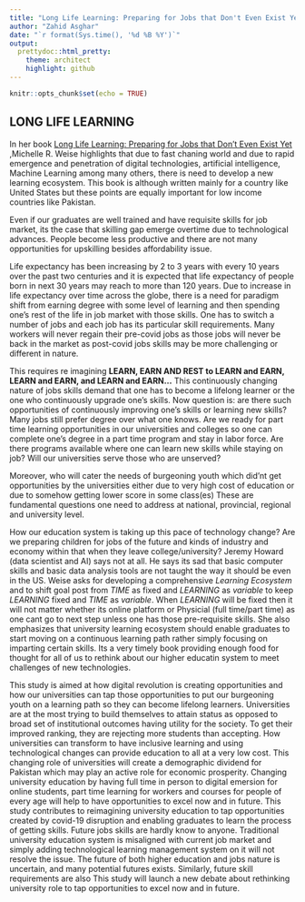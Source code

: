 ```yaml
---
title: "Long Life Learning: Preparing for Jobs that Don't Even Exist Yet (book review) "
author: "Zahid Asghar"
date: "`r format(Sys.time(), '%d %B %Y')`"
output:
  prettydoc::html_pretty:
    theme: architect
    highlight: github
---
```


```r
knitr::opts_chunk$set(echo = TRUE)
```

## LONG LIFE LEARNING 

In her book [Long Life Learning: Preparing for Jobs that Don't Even Exist Yet](https://www.wiley.com/en-sg/Long+Life+Learning:+Preparing+for+Jobs+that+Don't+Even+Exist+Yet-p-9781119597483) ,Michelle R. Weise highlights that due to fast chaning world and due to rapid emergence and penetration of digital technologies, artificial intelligence, Machine Learning among many others, there is need to develop a new learning ecosystem. This book is although written mainly for a country like United States but these points are equally important for low income countries like Pakistan. 

Even if our graduates are well trained and have requisite skills for job market, its the case that skilling gap emerge overtime due to technological advances. People become less productive and there are not many opportunities for upskilling besides affordability issue. 

Life expectancy has been increasing by 2 to 3 years with every 10 years over the past two centuries and it is expected that life expectancy of people born in next 30 years may reach to more than 120 years. Due to increase in life expectancy over time across the globe, there is a need for paradigm shift from earning degree with some level of learning and then spending one’s rest of the life in job market with those skills. One has to switch a number of jobs and each job has its particular skill requirements. Many workers will never regain their pre-covid jobs as those jobs will never be back in the market as post-covid jobs skills may be more challenging or different in nature.  

This requires re imagining __LEARN, EARN AND REST to LEARN and EARN, LEARN and EARN, and LEARN and EARN...__
This continuously changing nature of jobs skills demand that one has to become a lifelong learner or the one who continuously upgrade one’s skills. Now question is: are there such opportunities of continuously improving one’s skills or learning new skills? Many jobs still prefer degree over what one knows. Are we ready for part time learning opportunities in our universities and colleges so one can complete one’s degree in a part time program and stay in labor force. Are there programs available where one can learn new skills while staying on job? Will our universities serve those who are unserved? 

Moreover, who will cater the needs of burgeoning youth which did'nt get opportunities by the universities either due to very high cost of education or due to somehow getting lower score in some class(es)
These are fundamental questions one need to address at national, provincial, regional and university level. 

How our education system is taking up this pace of technology change?
Are we preparing children for jobs of the future and kinds of industry and economy within that when they leave college/university?
Jeremy Howard (data scientist and AI) says not at all. He says its sad that basic computer skills and basic data analysis tools are not taught the way it should be even in the US.
Weise asks for developing a comprehensive _Learning Ecosystem_ and to shift goal post from *TIME* as fixed and *LEARNING* as *variable* to keep *LEARNING* fixed and *TIME* as *variable*. When *LEARNING* will be fixed then it will not matter whether its online platform or Physicial (full time/part time) as one cant go to next step unless one has those pre-requisite skills. She also emphasizes that university learning ecosystem should enable graduates to start moving on a continuous learning path rather simply focusing on imparting certain skills.
Its a very timely book providing enough food for thought for all of us to rethink about our higher educatin system to meet challenges of new technologies.



This study is aimed at how digital revolution is creating opportunities and how our universities can tap those opportunities to put our burgeoning youth on a learning path so they can become lifelong learners. Universities are at the most trying to build themselves to attain status as opposed to broad set of institutional outcomes having utility for the society. To get their improved ranking, they are rejecting more students than accepting. How universities can transform to have inclusive learning and using technological changes can provide education to all at a very low cost. This changing role of universities will create a demographic dividend for Pakistan which may play an active role for economic prosperity. Changing university education by having full time in person to digital emersion for online students, part time learning for workers and courses for people of every age will help to have opportunities to excel now and in future. This study contributes to reimagining university education to tap opportunities created by covid-19 disruption and enabling graduates to learn the process of getting skills. Future jobs skills are hardly know to anyone. Traditional university education system is misaligned with current job market and simply adding technological learning management system on it will not resolve the issue. The future of both higher education and jobs nature is uncertain, and many potential futures exists. Similarly, future skill requirements are also This study will launch a new debate about rethinking university role to tap opportunities to excel now and in future.
